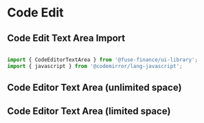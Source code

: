 
<Meta title="Form/CodeEditorTextArea" component={CodeEditorTextArea} />

# Code Edit

## Code Edit Text Area Import

```jsx

import { CodeEditorTextArea } from '@fuse-finance/ui-library';
import { javascript } from '@codemirror/lang-javascript';

```

## Code Editor Text Area (unlimited space)
<Canvas>
  <CodeEditorTextArea
    defaultValue = {"{\n  'myVar' : myVar = customVars.myOpntionOne()\n  'myNumber' : 43 \n}"}
    onChange = {console.log}
    customCSSClass = ''
    placeholder='my placeholder'
    extensions = {[javascript()]}
    plugins = {[
      {
        "name": "customVars",
        "isModule": true,
        "decorationClass": "code-tag code-editor-hl-formula",
        "options": {
            "myOpntionOne()": "customVars"
        },
        "matchRegex": /customVars\.(myOpntionOne())\b\((.*?)\)/g
      }
    ]}    
  />  
</Canvas> 

## Code Editor Text Area (limited space)
<Canvas>
  <CodeEditorTextArea
    defaultValue = {"var myVar = customVars.myOpntionOne()"}
    onChange = {console.log}
    customCSSClass = ''
    placeholder='my placeholder'
    minHeightLines={2}
    maxHeightLines={4.5}
    extensions = {[javascript()]}
    plugins = {[
      {
        "name": "customVars",
        "isModule": true,
        "decorationClass": "code-tag code-editor-hl-formula",
        "options": {
            "myOpntionOne()": "customVars"
        },
        "matchRegex": /customVars\.(myOpntionOne())\b\((.*?)\)/g
      }
    ]}    
  />  
</Canvas> 

